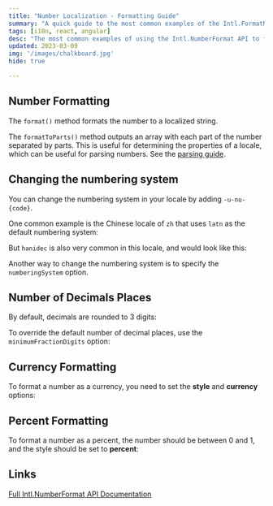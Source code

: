 ```yaml
---
title: "Number Localization - Formatting Guide"
summary: "A quick guide to the most common examples of the Intl.FormatNumber API, to format numbers in any locale. This API is supported by all modern browsers."
tags: [i18n, react, angular]
desc: "The most common examples of using the Intl.NumberFormat API to format numbers in any locale."
updated: 2023-03-09
img: '/images/chalkboard.jpg'
hide: true

---
```




## Number Formatting

The `format()` method formats the number to a localized string.

<ExecuteJavascript code="new Intl.NumberFormat('en-US').format(1234.56);" client:load/>

The `formatToParts()` method outputs an array with each part of the number separated by parts.
This is useful for determining the properties of a locale, which can be useful for parsing numbers. See the [parsing guide](parsing).

<ExecuteJavascript code="new Intl.NumberFormat('en-US').formatToParts(1234.56);" client:load/>

## Changing the numbering system

You can change the numbering system in your locale by adding `-u-nu-{code}`.

One common example is the Chinese locale of `zh` that uses `latn` as the default numbering system:

<ExecuteJavascript code="new Intl.NumberFormat('zh').format(1234.56);" client:load/>

But `hanidec` is also very common in this locale, and would look like this:

<ExecuteJavascript code="new Intl.NumberFormat('zh-u-nu-hanidec').format(1234.56);" client:load/>

Another way to change the numbering system is to specify the `numberingSystem` option.

<ExecuteJavascript code="new Intl.NumberFormat('zh', {numberingSystem: 'hanidec'}).format(1234.56);" client:load/>

## Number of Decimals Places

By default, decimals are rounded to 3 digits:

<ExecuteJavascript code="new Intl.NumberFormat('en-US').format(0.5555555);" client:load/>

To override the default number of decimal places, use the `minimumFractionDigits` option:

<ExecuteJavascript code="new Intl.NumberFormat('en-US', {maximumFractionDigits: 5}).format(0.5555555);" client:load/>

## Currency Formatting

To format a number as a currency, you need to set the **style** and **currency** options:

<ExecuteJavascript code="new Intl.NumberFormat('en-US', {style: 'currency', currency: 'USD'}).format(12.99);"
                   client:load/>

## Percent Formatting

To format a number as a percent, the number should be between 0 and 1, and the style should be set to **percent**:

<ExecuteJavascript code="new Intl.NumberFormat('en-US', {style: 'percent'}).format(0.75);" client:load/>

## Links

[Full Intl.NumberFormat API Documentation](https://developer.mozilla.org/en-US/docs/Web/JavaScript/Reference/Global_Objects/Intl/NumberFormat)
